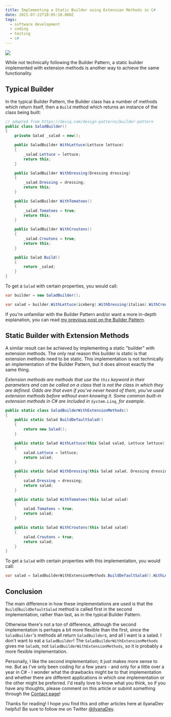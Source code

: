 ```yaml
---
title: Implementing a Static Builder using Extension Methods in C#
date: 2021-07-22T18:05:10.000Z
tags:
  - software development
  - coding
  - testing
  - c#
---
```


![](builder-static-extension.png)

While not technically following the Builder Pattern, a static builder implemented with extension methods is another way to achieve the same functionality.

## Typical Builder

In the typical Builder Pattern, the Builder class has a number of methods which return itself, then a `Build` method which returns an instance of the class being built:

```csharp
// adapted from https://deviq.com/design-patterns/builder-pattern
public class SaladBuilder()
{
    private Salad _salad = new();

    public SaladBuilder WithLettuce(Lettuce lettuce)
    {
        _salad.Lettuce = lettuce;
        return this;
    }

    public SaladBuilder WithDressing(Dressing dressing)
    {
        _salad.Dressing = dressing;
        return this;
    }

    public SaladBuilder WithTomatoes()
    {
        _salad.Tomatoes = true;
        return this;
    }

    public SaladBuilder WithCroutons()
    {
        _salad.Croutons = true;
        return this;
    }

    public Salad Build()
    {
        return _salad;
    }
}
```

To get a `Salad` with certain properties, you would call:

```csharp
var builder = new SaladBuilder();

var salad = builder.WithLettuce(iceberg).WithDressing(italian).WithCroutons().Build();
```

If you're unfamiliar with the Builder Pattern and/or want a more in-depth explanation, you can read [my previous post on the Builder Pattern](https://ilyana.dev/blog/2020-07-21-builder-pattern/).

## Static Builder with Extension Methods

A similar result can be achieved by implementing a static "builder" with extension methods. The only real reason this builder is static is that extension methods need to be static. This implementation is not technically an implementation of the Builder Pattern, but it does almost exactly the same thing.

*Extension methods are methods that use the `this` keyword in their parameters and can be called on a class that is not the class in which they are defined. Odds are that even if you've never heard of them, you've used extension methods before without even knowing it. Some common built-in extension methods in C# are included in `System.Linq`, for example.*

```csharp
public static class SaladBuilderWithExtensionMethods()
{
    public static Salad BuildDefaultSalad()
    {
        return new Salad();
    }

    public static Salad WithLettuce(this Salad salad, Lettuce lettuce)
    {
        salad.Lettuce = lettuce;
        return salad;
    }

    public static Salad WithDressing(this Salad salad, Dressing dressing)
    {
        salad.Dressing = dressing;
        return salad;
    }

    public static Salad WithTomatoes(this Salad salad)
    {
        salad.Tomatoes = true;
        return salad;
    }

    public static Salad WithCroutons(this Salad salad)
    {
        salad.Croutons = true;
        return salad;
    }
}
```

To get a `Salad` with certain properties with this implementation, you would call:

```csharp
var salad = SaladBuilderWithExtensionMethods.BuildDefaultSalad().WithLettuce(iceberg).WithDressing(italian).WithCroutons();
```

## Conclusion

The main difference in how these implementations are used is that the `Build`/`BuildDefaultSalad` method is called first in the second implementation, rather than last, as in the typical Builder Pattern.

Otherwise there's not a ton of difference, although the second implementation is perhaps a bit more flexible than the first, since the `SaladBuilder`'s methods all return `SaladBuilder`s, and all I want is a salad. I don't want to eat a `SaladBuilder`! The `SaladBuilderWithExtensionMethods` gives me `Salad`s, not `SaladBuilderWithExtensionMethods`, so it is probably a more flexible implementation.

Personally, I like the second implementation; it just makes more sense to me. But as I've only been coding for a few years - and only for a little over a year in C# - I wonder what the drawbacks might be to that implementation and whether there are different applications in which one implementation or the other might be preferred. I'd really love to know what you think, so if you have any thoughts, please comment on this article or submit something through the [Contact page](https://ilyana.dev/contact)!

Thanks for reading! I hope you find this and other articles here at ilyanaDev helpful! Be sure to follow me on Twitter [@ilyanaDev](https://twitter.com/ilyanaDev).
